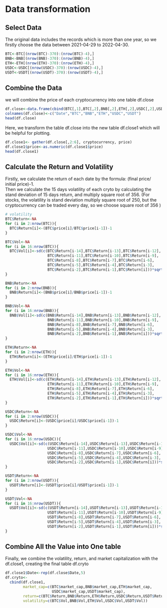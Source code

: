 # Data transformation

## Select Data

The original data includes the records which is more than one year, so we firstly choose the data between 2021-04-29 to 2022-04-30.

```r
BTC<-BTC[(nrow(BTC)-370):(nrow(BTC)-4),]
BNB<-BNB[(nrow(BNB)-370):(nrow(BNB)-4),]
ETH<-ETH[(nrow(ETH)-370):(nrow(ETH)-4),]
USDC<-USDC[(nrow(USDC)-370):(nrow(USDC)-4),]
USDT<-USDT[(nrow(USDT)-370):(nrow(USDT)-4),]
```

## Combine the Data

we will combine the price of each cryptocurrency into one table df.close

```r
df.close<-data.frame(cbind(BTC[,1],BTC[,2],BNB[,2],ETH[,2],USDC[,2],USDT[,2]))
colnames(df.close)<-c("Date","BTC","BNB","ETH","USDC","USDT")
head(df.close)
```

Here, we transform the table df.close into the new table df.close1 which will be helpful for plotting. 

```r
df.close1<- gather(df.close[,2:6], cryptocurrency, price)
df.close1$price<-as.numeric(df.close1$price)
head(df.close1)
```

## Calculate the Return and Volatility

Firstly, we calculate the return of each date by the formula: (final price/ initial price)-1.  
Then we calculate the 15 days volatility of each cryto by   calculating the stand deviation of 15 days return, and multiply square root of 356. (For stocks, the volatility is stand deviation multiply square root of 250, but the cryptocurrency can be traded every day, so we choose square root of 356 )

```r
# volatility
BTC$Return<-NA
for (i in 2:nrow(BTC)){
  BTC$Return[i]<-(BTC$price[i]/BTC$price[i-1])-1
}

BTC$Vol<-NA
for (i in 16:nrow(BTC)){
  BTC$Vol[i]<-sd(c(BTC$Return[i-14],BTC$Return[i-13],BTC$Return[i-12],
                   BTC$Return[i-11],BTC$Return[i-10],BTC$Return[i-9],
                   BTC$Return[i-8],BTC$Return[i-7],BTC$Return[i-6],
                   BTC$Return[i-5],BTC$Return[i-4],BTC$Return[i-3],
                   BTC$Return[i-2],BTC$Return[i-1],BTC$Return[i]))*sqrt(365)
}

```
```r
BNB$Return<-NA
for (i in 2:nrow(BNB)){
  BNB$Return[i]<-(BNB$price[i]/BNB$price[i-1])-1
}

BNB$Vol<-NA
for (i in 16:nrow(BNB)){
  BNB$Vol[i]<-sd(c(BNB$Return[i-14],BNB$Return[i-13],BNB$Return[i-12],
                   BNB$Return[i-11],BNB$Return[i-10],BNB$Return[i-9],
                   BNB$Return[i-8],BNB$Return[i-7],BNB$Return[i-6],
                   BNB$Return[i-5],BNB$Return[i-4],BNB$Return[i-3],
                   BNB$Return[i-2],BNB$Return[i-1],BNB$Return[i]))*sqrt(365)
}
```
```r
ETH$Return<-NA
for (i in 2:nrow(ETH)){
  ETH$Return[i]<-(ETH$price[i]/ETH$price[i-1])-1
}

ETH$Vol<-NA
for (i in 16:nrow(ETH)){
  ETH$Vol[i]<-sd(c(ETH$Return[i-14],ETH$Return[i-13],ETH$Return[i-12],
                   ETH$Return[i-11],ETH$Return[i-10],ETH$Return[i-9],
                   ETH$Return[i-8],ETH$Return[i-7],ETH$Return[i-6],
                   ETH$Return[i-5],ETH$Return[i-4],ETH$Return[i-3],
                   ETH$Return[i-2],ETH$Return[i-1],ETH$Return[i]))*sqrt(365)
}
```
```r
USDC$Return<-NA
for (i in 2:nrow(USDC)){
  USDC$Return[i]<-(USDC$price[i]/USDC$price[i-1])-1
}

USDC$Vol<-NA
for (i in 16:nrow(USDC)){
  USDC$Vol[i]<-sd(c(USDC$Return[i-14],USDC$Return[i-13],USDC$Return[i-12],
                   USDC$Return[i-11],USDC$Return[i-10],USDC$Return[i-9],
                   USDC$Return[i-8],USDC$Return[i-7],USDC$Return[i-6],
                   USDC$Return[i-5],USDC$Return[i-4],USDC$Return[i-3],
                   USDC$Return[i-2],USDC$Return[i-1],USDC$Return[i]))*sqrt(365)
}
```
```r
USDT$Return<-NA
for (i in 2:nrow(USDT)){
  USDT$Return[i]<-(USDT$price[i]/USDT$price[i-1])-1
}

USDT$Vol<-NA
for (i in 16:nrow(USDT)){
  USDT$Vol[i]<-sd(c(USDT$Return[i-14],USDT$Return[i-13],USDT$Return[i-12],
                   USDT$Return[i-11],USDT$Return[i-10],USDT$Return[i-9],
                   USDT$Return[i-8],USDT$Return[i-7],USDT$Return[i-6],
                   USDT$Return[i-5],USDT$Return[i-4],USDT$Return[i-3],
                   USDT$Return[i-2],USDT$Return[i-1],USDT$Return[i]))*sqrt(365)
}
```

## Combine All the Value into One table

Finally, we combine the volatility, return, and market capitalization with the df.close1, creating the final table df.cryto

```r
df.close1$Date<-rep(df.close$Date,5)
df.cryto<-
  cbind(df.close1,
        market_cap=c(BTC$market_cap,BNB$market_cap,ETH$market_cap,
                     USDC$market_cap,USDT$market_cap),
        return=c(BTC$Return,BNB$Return,ETH$Return,USDC$Return,USDT$Return),
        volatility=c(BTC$Vol,BNB$Vol,ETH$Vol,USDC$Vol,USDT$Vol))

```


